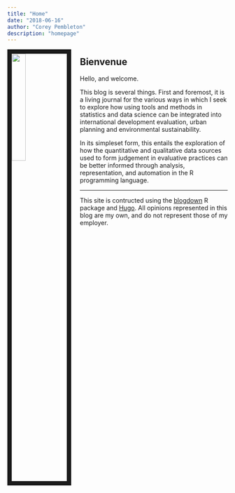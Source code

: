```yaml
---
title: "Home"
date: "2018-06-16"
author: "Corey Pembleton"
description: "homepage"
---
```


<img src="images/corey_1.jpg" style="width:25%; border:10px solid; margin-right: 20px" align="left">

## Bienvenue

Hello, and welcome.  

This blog is several things. First and foremost, it is a living journal for the various ways in which I seek to explore how using tools and methods in statistics and data science can be integrated into international development evaluation, urban planning and environmental sustainability.  


In its simpleset form, this entails the exploration of how the quantitative and qualitative data sources used to form judgement in evaluative practices can be better informed through analysis, representation, and automation in the R programming language.  

-----

This site is contructed using the [blogdown](https://github.com/rstudio/blogdown) R package and [Hugo](https://gohugo.io/). All opinions represented in this blog are my own, and do not represent those of my employer. 


